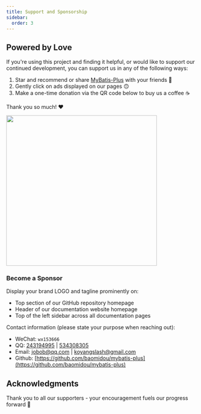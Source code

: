 ```yaml
---
title: Support and Sponsorship
sidebar:
  order: 3
---
```


## Powered by Love

If you're using this project and finding it helpful, or would like to support our continued development, you can support us in any of the following ways:

1. Star and recommend or share [MyBatis-Plus](https://github.com/baomidou/mybatis-plus) with your friends 🚀
2. Gently click on ads displayed on our pages 🙃
3. Make a one-time donation via the QR code below to buy us a coffee ☕️

Thank you so much! ❤️

<img align="center" height="400px" src="/images/content/donate.webp"/>

### Become a Sponsor

Display your brand LOGO and tagline prominently on:

- Top section of our GitHub repository homepage
- Header of our documentation website homepage
- Top of the left sidebar across all documentation pages

Contact information (please state your purpose when reaching out):

- WeChat: `wx153666`
- QQ: [243194995](tencent://message/?uin=243194995&Site=&Menu=yes) | [534308305](tencent://message/?uin=534308305&Site=&Menu=yes)
- Email: [jobob@qq.com](mailto:jobob@qq.com) | [koyangslash@gmail.com](mailto:koyangslash@gmail.com)
- Github: [https://github.com/baomidou/mybatis-plus](https://github.com/baomidou/mybatis-plus)

## Acknowledgments

Thank you to all our supporters - your encouragement fuels our progress forward 🎉
